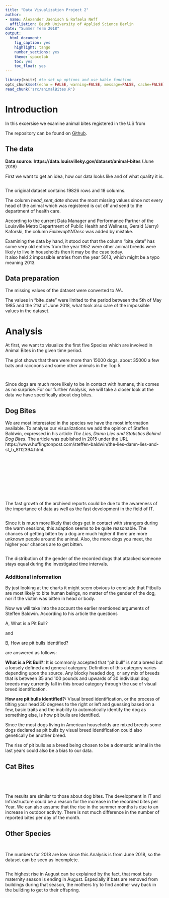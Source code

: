 ```yaml
---
title: "Data Visualization Project 2"
author: 
- name: Alexander Jaenisch & Rafaela Neff
  affiliation: Beuth University of Applied Science Berlin
date: "Summer Term 2018"
output: 
  html_document: 
    fig_caption: yes
    highlight: tango
    number_sections: yes
    theme: spacelab
    toc: yes
    toc_float: yes
---
```


```r
library(knitr) #to set up options and use kable function
opts_chunk$set(echo = FALSE, warning=FALSE, message=FALSE, cache=FALSE) #(echo = TRUE) would include all code
read_chunk('src/animalBites.R')
```

# Introduction

In this excersise we examine animal bites registered in the U.S from

The repository can be found on [Github](https://github.com/amidisturbing/datavis2018).

## The data

**Data source: https://data.louisvilleky.gov/dataset/animal-bites** (June 2018)

First we want to get an idea, how our data looks like and of what quality it is.

```r
```

The original dataset contains 19826 rows and 18 columns.

The column *head_sent_date* shows the most missing values since not every head of the animal which was registered is cut off and send to the department of health care.

According to the current Data Manager and Performance Partner of the Louisville Metro Department of Public Health and Wellness, Gerald (Jerry) Kaforski, the column *FollowupYNDesc* was added by mistake.

Examining the data by hand, it stood out that the column "bite_date" has some very old entries from the year 1952 were other animal breeds were likely to live in households then it may be the case today.  
It also held 2 impossible entries from the year 5013, which might be a typo meaning  2013.

## Data preparation

The missing values of the dataset were converted to *NA*. 

The values in "bite_date" were limited to the period between the 5th of May 1985 and the 21st of June 2018, what took also care of the impossible values in the dataset.

# Analysis

At first, we want to visualize the first five Species which are involved in Animal Bites in the given time period.

The plot shows that there were more than 15000 dogs, about 35000 a few bats and raccoons and some other animals in the Top 5.

```r
```


```r
```

Since dogs are much more likely to be in contact with humans, this comes as no surprise.
For our further Analysis, we will take a closer look at the data we have specifically about dog bites.


## Dog Bites

We are most interessted in the species we have the most information available. To analyse our visualizations we add the opinion of Steffen Baldwin, expressed in his article *The Lies, Damn Lies and Statistics Behind Dog Bites*. The article was published in 2015 under the URL 
https://www.huffingtonpost.com/steffen-baldwin/the-lies-damn-lies-and-st_b_8112394.html.


```r
```


```r
```

```r
```

```r
```

```r
```

```r
```

```r
```

```r
```

```r
```

```r
```


The fast growth of the archived reports could be due to the awareness of the importance of data as well as the fast development in the field of IT.


```r
```

Since it is much more likely that dogs get in contact with strangers during the warm sessions, this adaption seems to be quite reasonable. The chances of getting bitten by a dog are much higher if there are more unknown people around the animal. Also, the more dogs you meet, the higher your chances are to get bitten. 


```r
```


The distribution of the gender of the recorded dogs that attacked someone stays equal during the investigated time intervals.


### Additional information 

By just looking at the charts it might seem obvious to conclude that Pitbulls are most likely to bite human beings, no matter of the gender of the dog, nor if the victim was bitten in head or body.

Now we will take into the account the earlier mentioned arguments of Steffen Baldwin. According to his article the questions 

A, What is a Pit Bull?

and

B, How are pit bulls identified?

are answered as follows:

**What is a Pit Bull?:** It is commonly accepted that “pit bull” is not a breed but a loosely defined and general category. Definition of this category varies depending upon the source. Any blocky headed dog, or any mix of breeds that is between 35 and 100 pounds and upwards of 30 individual dog breeds may currently fall in this broad category through the use of visual breed identification. 

**How are pit bulls identified?:** Visual breed identification, or the process of tilting your head 30 degrees to the right or left and guessing based on a few, basic traits and the inability to automatically identify the dog as something else, is how pit bulls are identified.

Since the most dogs living in American households are mixed breeds some dogs declared as pit bulls by visual breed identification could also genetically be another breed. 

The rise of pit bulls as a breed being chosen to be a domestic animal in the last years could also be a bias to our data.



## Cat Bites

```r
```

```r
```

```r
```

```r
```


The results are similar to those about dog bites. The development in IT and Infrastructure could be a reason for the increase in the recorded bites per Year. We can also assume that the rise in the summer months is due to an increase in outdoor activity. 
There is not much difference in the number of reported bites per day of the month.


## Other Species

```r
```

```r
```


The numbers for 2018 are low since this Analysis is from June 2018, so the dataset can be seen as incomplete.


```r
```


The highest rise in August can be explained by the fact, that most bats maternity season is ending in August. Especially if bats are removed from buildings during that season, the mothers try to find another way back in the building to get to their offspring.


```r
```
